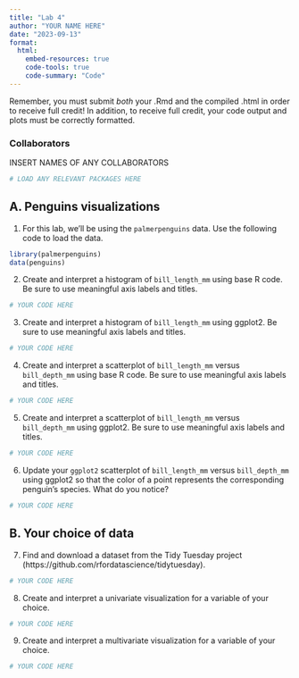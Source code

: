 ```yaml
---
title: "Lab 4"
author: "YOUR NAME HERE"
date: "2023-09-13"
format: 
  html:
    embed-resources: true
    code-tools: true
    code-summary: "Code"
---
```


Remember, you must submit *both* your .Rmd and the compiled .html in order to receive full credit! In addition, to receive full credit, your code output and plots must be correctly formatted.

### Collaborators

INSERT NAMES OF ANY COLLABORATORS

```r
# LOAD ANY RELEVANT PACKAGES HERE
```

## A. Penguins visualizations

1.  For this lab, we'll be using the `palmerpenguins` data. Use the following code to load the data.

```r
library(palmerpenguins)
data(penguins)
```

2.  Create and interpret a histogram of `bill_length_mm` using base R code. Be sure to use meaningful axis labels and titles.

```r
# YOUR CODE HERE
```

<!--# YOUR ANSWER/EXPLANATION HERE -->

3.  Create and interpret a histogram of `bill_length_mm` using ggplot2. Be sure to use meaningful axis labels and titles.

```r
# YOUR CODE HERE
```

4.  Create and interpret a scatterplot of `bill_length_mm` versus `bill_depth_mm` using base R code. Be sure to use meaningful axis labels and titles.

```r
# YOUR CODE HERE
```

<!--# YOUR ANSWER/EXPLANATION HERE -->

5. Create and interpret a scatterplot of `bill_length_mm` versus `bill_depth_mm` using ggplot2. Be sure to use meaningful axis labels and titles.

```r
# YOUR CODE HERE
```

<!--# YOUR ANSWER/EXPLANATION HERE -->

6. Update your `ggplot2` scatterplot of `bill_length_mm` versus `bill_depth_mm` using ggplot2 so that the color of a point represents the corresponding penguin's species. What do you notice?

```r
# YOUR CODE HERE
```

<!--# YOUR ANSWER/EXPLANATION HERE -->

## B. Your choice of data

7. Find and download a dataset from the Tidy Tuesday project (https://github.com/rfordatascience/tidytuesday). 

```r
# YOUR CODE HERE
```

8. Create and interpret a univariate visualization for a variable of your choice. 

```r
# YOUR CODE HERE
```

<!--# YOUR ANSWER/EXPLANATION HERE -->

9. Create and interpret a multivariate visualization for a variable of your choice. 

```r
# YOUR CODE HERE
```

<!--# YOUR ANSWER/EXPLANATION HERE -->


